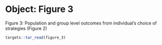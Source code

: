 # Object: Figure 3

Figure 3: Population and group level outcomes from individual's choice
of strategies (Figure 2)

```r
targets::tar_read(figure_3)
```

